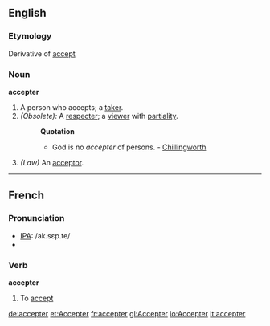 == English ==
===Etymology===
Derivative of [[accept]]
===Noun===
'''accepter'''
#A person who accepts; a [[taker]].
#''(Obsolete):'' A [[respecter]]; a [[viewer]] with [[partiality]]. 
#:'''Quotation'''
#:*God is no ''accepter'' of persons. - [[Chillingworth]] 
#''(Law)'' An [[acceptor]].
----
==French==
=== Pronunciation ===
*[[IPA]]: /ak.sɛp.te/
*{{audio|Fr-accepter-fr-Paris.ogg|Audio (FR)}}

===Verb===
'''accepter''' {{t}}
#To [[accept]]
[[de:accepter]]
[[et:Accepter]]
[[fr:accepter]]
[[gl:Accepter]]
[[io:Accepter]]
[[it:accepter]]